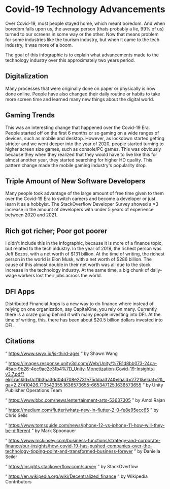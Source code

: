 # Covid-19 Technology Advancements

Over Covid-19, most people stayed home, which meant boredom. And when boredom falls upon us, the average person
(thats probably a lie, 99% of us) turned to our screens in some way or the other. Now that means problem for
some industries like the tourism industry, but when it came to the tech industry, it was more of a boom.

The goal of this infographic is to explain what advancements made to the technology industry over this approximately
two years period.

## Digitalization

Many processes that were originally done on paper or physically is now done online. People have also changed their
daily routine or habits to take more screen time and learned many new things about the digital world.

## Gaming Trends

This was an interesting change that happened over the Covid-19 Era. People started off on the first 6 months or so
gaming on a wide ranges of devices, such as mobile and desktop. However, as lockdown started getting stricter and
we went deeper into the year of 2020, people started turning to higher screen size games, such as console/PC games.
This was obviously because they when they realized that they would have to live like this for almost another year,
they started searching for higher HD quality. This pattern change made the mobile gaming industry's popularity
drop.

## Triple Amount of New Software Developers

Many people took advantage of the large amount of free time given to them over the Covid-19 Era to switch careers
and become a developer or just learn it as a hobbyist. The StackOverflow Developer Survey showed a ×3 increase
in the amount of developers with under 5 years of experience between 2020 and 2021.

## Rich got richer; Poor got poorer

I didn't include this in the infographic, because it is more of a finance topic, but related to the tech industry.
In the year of 2019, the richest person was Jeff Bezos, with a net worth of $131 billion. At the time of writing,
the richest person in the world is Elon Musk, with a net worth of $286 billion. The cause of this almost
double in their net worth was all due to the stock increase in the technology industry. At the same time, a big chunk
of daily-wage workers lost their jobs across the world.

## DFI Apps

Distributed Financial Apps is a new way to do finance where instead of relying on one organization, say CapitalOne,
you rely on many. Currently there is a craze going behind it with many people investing into DFI. At the time of writing,
this, there has been about $20.5 billion dollars invested into DFI.

## Citations

“ https://www.swyx.io/js-third-age/ “ by Shawn Wang

“ https://images.response.unity3d.com/Web/Unity/%7B1d8bb073-24ca-45ae-9b26-4ec9ac2e3fb4%7D_Unity-Monetization-Covid-19-Insights-v3.7.pdf?elqTrackId=0cf1b3ba3dd04d708e2731e75ddaa324&elqaid=2721&elqat=2&_ga=2.27410426.713542355.1636573655-665347125.1636573655 “ by Unity Publisher Operations Team

“ https://www.bbc.com/news/entertainment-arts-53637305 ” by Amol Rajan

“ https://medium.com/flutter/whats-new-in-flutter-2-0-fe8e95ecc65 ” by Chris Sells

“ https://www.tomsguide.com/news/iphone-12-vs-iphone-11-how-will-they-be-different ” by Mark Spoonauer

“ https://www.mckinsey.com/business-functions/strategy-and-corporate-finance/our-insights/how-covid-19-has-pushed-companies-over-the-technology-tipping-point-and-transformed-business-forever ” by Daniella Seiler

“ https://insights.stackoverflow.com/survey ” by StackOverflow

“ https://en.wikipedia.org/wiki/Decentralized_finance ” by Wikipedia Contributors
